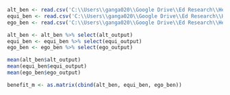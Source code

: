 ```r
alt_ben <- read.csv('C:\\Users\\ganga020\\Google Drive\\Ed Research\\Heterogenous treatment effects\\LP\\alt_output.csv')
equi_ben <- read.csv('C:\\Users\\ganga020\\Google Drive\\Ed Research\\Heterogenous treatment effects\\LP\\equi_output.csv')
ego_ben <- read.csv('C:\\Users\\ganga020\\Google Drive\\Ed Research\\Heterogenous treatment effects\\LP\\ego_output.csv')

alt_ben <- alt_ben %>% select(alt_output)
equi_ben <- equi_ben %>% select(equi_output)
ego_ben <- ego_ben %>% select(ego_output)

mean(alt_ben$alt_output)
mean(equi_ben$equi_output)
mean(ego_ben$ego_output)

benefit_m <- as.matrix(cbind(alt_ben, equi_ben, ego_ben))
```